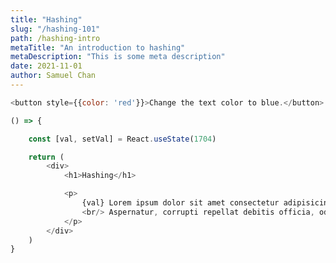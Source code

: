 ```yaml
---
title: "Hashing"
slug: "/hashing-101"
path: /hashing-intro
metaTitle: "An introduction to hashing"
metaDescription: "This is some meta description"
date: 2021-11-01
author: Samuel Chan
---
```


```javascript react-live=true
<button style={{color: 'red'}}>Change the text color to blue.</button>
```


```javascript react-live=true hide-code
() => {

    const [val, setVal] = React.useState(1704)

    return (
        <div>
            <h1>Hashing</h1>

            <p>
                {val} Lorem ipsum dolor sit amet consectetur adipisicing elit. Commodi voluptas tenetur dignissimos 
                <br/> Aspernatur, corrupti repellat debitis officia, odit doloribus consequatur unde amet similique ipsum laborum eveniet, maxime saepe. Inventore aliquam consequatur perferendis iste veritatis mollitia veniam odit.
            </p>
        </div>
    )
}
```